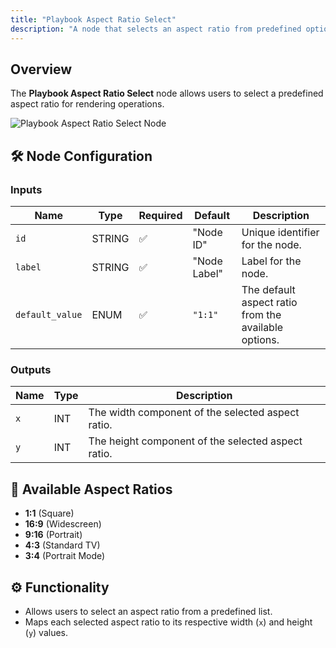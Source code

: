 ```yaml
---
title: "Playbook Aspect Ratio Select"
description: "A node that selects an aspect ratio from predefined options."
---
```


## Overview

The **Playbook Aspect Ratio Select** node allows users to select a predefined aspect ratio for rendering operations.

![](../../images/ComfyUI/playbook_aspect_ratio.png "Playbook Aspect Ratio Select Node")

## 🛠️ Node Configuration

### **Inputs**
| Name         | Type   | Required | Default  | Description |
|-------------|--------|----------|----------|--------------------------------|
| `id`        | STRING | ✅        | "Node ID" | Unique identifier for the node. |
| `label`     | STRING | ✅        | "Node Label" | Label for the node. |
| `default_value` | ENUM   | ✅    | `"1:1"` | The default aspect ratio from the available options. |

### **Outputs**
| Name   | Type   | Description |
|--------|--------|--------------------------------|
| `x`    | INT    | The width component of the selected aspect ratio. |
| `y`    | INT    | The height component of the selected aspect ratio. |

## 📏 Available Aspect Ratios
- **1:1** (Square)
- **16:9** (Widescreen)
- **9:16** (Portrait)
- **4:3** (Standard TV)
- **3:4** (Portrait Mode)

## ⚙️ Functionality

- Allows users to select an aspect ratio from a predefined list.
- Maps each selected aspect ratio to its respective width (`x`) and height (`y`) values.
